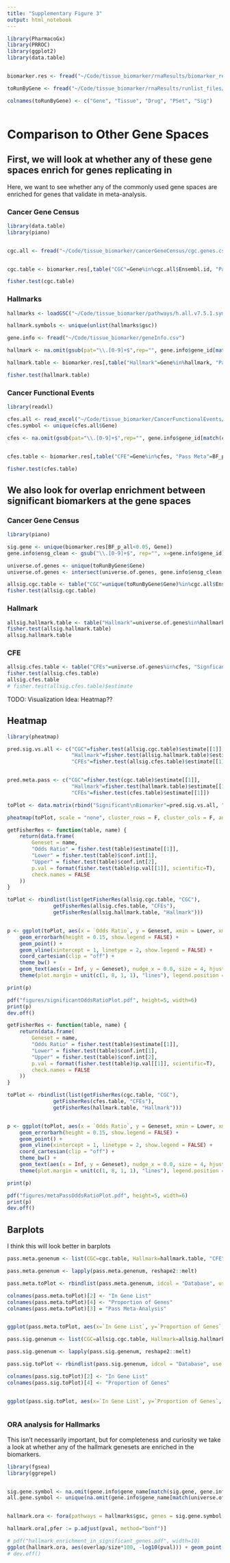 ```yaml
---
title: "Supplementary Figure 3"
output: html_notebook
---
```


```r
library(PharmacoGx)
library(PRROC)
library(ggplot2)
library(data.table)


biomarker.res <- fread("~/Code/tissue_biomarker/rnaResults/biomarker_res/meta_res_pharmacodb.csv")

toRunByGene <- fread("~/Code/tissue_biomarker/rnaResults/runlist_files/toRunMetaByGene.txt")

colnames(toRunByGene) <- c("Gene", "Tissue", "Drug", "PSet", "Sig")



```



# Comparison to Other Gene Spaces

## First, we will look at whether any of these gene spaces enrich for genes replicating in 

Here, we want to see whether any of the commonly used gene spaces are enriched for genes that validate in meta-analysis. 

### Cancer Gene Census 



```r
library(data.table)
library(piano)


cgc.all <- fread("~/Code/tissue_biomarker/cancerGeneCensus/cgc.genes.csv")


cgc.table <- biomarker.res[,table("CGC"=Gene%in%cgc.all$Ensembl.id, "Pass Meta"=BF_p_all<0.05)]

fisher.test(cgc.table)


```


### Hallmarks

```r
hallmarks <- loadGSC("~/Code/tissue_biomarker/pathways/h.all.v7.5.1.symbols.gmt")

hallmark.symbols <- unique(unlist(hallmarks$gsc))

gene.info <- fread("~/Code/tissue_biomarker/geneInfo.csv")

hallmark <- na.omit(gsub(pat="\\.[0-9]+$",rep="", gene.info$gene_id[match(hallmark.symbols, gene.info$gene_name)]))

hallmark.table <- biomarker.res[,table("Hallmark"=Gene%in%hallmark, "Pass Meta"=BF_p_all<0.05)]

fisher.test(hallmark.table)

```

### Cancer Functional Events


```r
library(readxl)

cfes.all <- read_excel("~/Code/tissue_biomarker/CancerFunctionalEvents/mmc3.xlsx", skip = 2)
cfes.symbol <- unique(cfes.all$Gene)

cfes <- na.omit(gsub(pat="\\.[0-9]+$",rep="", gene.info$gene_id[match(cfes.symbol, gene.info$gene_name)]))


cfes.table <- biomarker.res[,table("CFE"=Gene%in%cfes, "Pass Meta"=BF_p_all<0.05)]

fisher.test(cfes.table)

```

## We also look for overlap enrichment between significant biomarkers at the gene spaces

### Cancer Gene Census

```r
library(piano)

sig.gene <- unique(biomarker.res[BF_p_all<0.05, Gene])
gene.info$ensg_clean <- gsub("\\.[0-9]+$", rep="", x=gene.info$gene_id)

universe.of.genes <- unique(toRunByGene$Gene)
universe.of.genes <- intersect(universe.of.genes, gene.info$ensg_clean[gene.info$gene_type%in%"protein_coding"])

allsig.cgc.table <- table("CGC"=unique(toRunByGene$Gene)%in%cgc.all$Ensembl.id, "Signficant"=unique(toRunByGene$Gene)%in%sig.gene )
fisher.test(allsig.cgc.table)
```


### Hallmark

```r


allsig.hallmark.table <- table("Hallmark"=universe.of.genes%in%hallmark, "Signficant"=universe.of.genes%in%sig.gene )
fisher.test(allsig.hallmark.table)
allsig.hallmark.table
```



### CFE

```r


allsig.cfes.table <- table("CFEs"=universe.of.genes%in%cfes, "Signficant"=universe.of.genes%in%sig.gene )
fisher.test(allsig.cfes.table)
allsig.cfes.table
# fisher.test(allsig.cfes.table)$estimate
```

TODO: Visualization Idea: Heatmap??


## Heatmap



```r
library(pheatmap)

pred.sig.vs.all <- c("CGC"=fisher.test(allsig.cgc.table)$estimate[[1]],
                     "Hallmark"=fisher.test(allsig.hallmark.table)$estimate[[1]],
                     "CFEs"=fisher.test(allsig.cfes.table)$estimate[[1]])


pred.meta.pass <- c("CGC"=fisher.test(cgc.table)$estimate[[1]],
                     "Hallmark"=fisher.test(hallmark.table)$estimate[[1]],
                     "CFEs"=fisher.test(cfes.table)$estimate[[1]])

toPlot <- data.matrix(rbind("Significant\nBiomarker"=pred.sig.vs.all, "Pass\nMeta-Analysis"=pred.meta.pass))

pheatmap(toPlot, scale = "none", cluster_rows = F, cluster_cols = F, angle_col = 0)


```

```r


getFisherRes <- function(table, name) {
    return(data.frame(
        Geneset = name,
        "Odds Ratio" = fisher.test(table)$estimate[[1]],
        "Lower" = fisher.test(table)$conf.int[1],
        "Upper" = fisher.test(table)$conf.int[2],
        p.val = format(fisher.test(table)$p.val[[1]], scientific=T),
        check.names = FALSE
    ))
}

toPlot <- rbindlist(list(getFisherRes(allsig.cgc.table, "CGC"),
               getFisherRes(allsig.cfes.table, "CFEs"),
               getFisherRes(allsig.hallmark.table, "Hallmark")))


p <- ggplot(toPlot, aes(x = `Odds Ratio`, y = Geneset, xmin = Lower, xmax = Upper, label = p.val)) +
    geom_errorbarh(height = 0.15, show.legend = FALSE) +
    geom_point() +
    geom_vline(xintercept = 1, linetype = 2, show.legend = FALSE) +
    coord_cartesian(clip = "off") +
    theme_bw() +
    geom_text(aes(x = Inf, y = Geneset), nudge_x = 0.0, size = 4, hjust = "outward", show.legend = FALSE) + # scale_y_discrete(breaks=dd$y)  +
    theme(plot.margin = unit(c(1, 8, 1, 1), "lines"), legend.position = "bottom")

print(p)

pdf("figures/significantOddsRatioPlot.pdf", height=5, width=6)
print(p)
dev.off()

```


```r


getFisherRes <- function(table, name) {
    return(data.frame(
        Geneset = name,
        "Odds Ratio" = fisher.test(table)$estimate[[1]],
        "Lower" = fisher.test(table)$conf.int[1],
        "Upper" = fisher.test(table)$conf.int[2],
        p.val = format(fisher.test(table)$p.val[[1]], scientific=T),
        check.names = FALSE
    ))
}

toPlot <- rbindlist(list(getFisherRes(cgc.table, "CGC"),
               getFisherRes(cfes.table, "CFEs"),
               getFisherRes(hallmark.table, "Hallmark")))


p <- ggplot(toPlot, aes(x = `Odds Ratio`, y = Geneset, xmin = Lower, xmax = Upper, label = p.val)) +
    geom_errorbarh(height = 0.15, show.legend = FALSE) +
    geom_point() +
    geom_vline(xintercept = 1, linetype = 2, show.legend = FALSE) +
    coord_cartesian(clip = "off") +
    theme_bw() +
    geom_text(aes(x = Inf, y = Geneset), nudge_x = 0.0, size = 4, hjust = "outward", show.legend = FALSE) + # scale_y_discrete(breaks=dd$y)  +
    theme(plot.margin = unit(c(1, 8, 1, 1), "lines"), legend.position = "bottom")

print(p)

pdf("figures/metaPassOddsRatioPlot.pdf", height=5, width=6)
print(p)
dev.off()

```




## Barplots
I think this will look better in barplots
```r

pass.meta.genenum <- list(CGC=cgc.table, Hallmark=hallmark.table, "CFE"=cfes.table)

pass.meta.genenum <- lapply(pass.meta.genenum, reshape2::melt)

pass.meta.toPlot <- rbindlist(pass.meta.genenum, idcol = "Database", use.names=FALSE)

colnames(pass.meta.toPlot)[2] <- "In Gene List"
colnames(pass.meta.toPlot)[4] <- "Proportion of Genes"
colnames(pass.meta.toPlot)[3] = "Pass Meta-Analysis"


ggplot(pass.meta.toPlot, aes(x=`In Gene List`, y=`Proportion of Genes`, fill=`Pass Meta-Analysis`)) + geom_col(position = "fill") + facet_grid(~Database) + theme_bw() #+ theme(panel.grid.major.x = element_blank())

```


```r

pass.sig.genenum <- list(CGC=allsig.cgc.table, Hallmark=allsig.hallmark.table, "CFE"=allsig.cfes.table)

pass.sig.genenum <- lapply(pass.sig.genenum, reshape2::melt)

pass.sig.toPlot <- rbindlist(pass.sig.genenum, idcol = "Database", use.names=FALSE)

colnames(pass.sig.toPlot)[2] <- "In Gene List"
colnames(pass.sig.toPlot)[4] <- "Proportion of Genes"


ggplot(pass.sig.toPlot, aes(x=`In Gene List`, y=`Proportion of Genes`, fill=`Signficant`)) + geom_col(position = "fill") + facet_grid(~Database)+ theme_bw() + theme(panel.grid.major.x = element_blank())



```

### ORA analysis for Hallmarks

This isn't necessarily important, but for completeness and curiosity we take a look at whether any of the hallmark genesets are enriched in the biomarkers.


```r
library(fgsea)
library(ggrepel)


sig.gene.symbol <- na.omit(gene.info$gene_name[match(sig.gene, gene.info$ensg_clean)])
all.gene.symbol <- unique(na.omit(gene.info$gene_name[match(universe.of.genes, gene.info$ensg_clean)]))


hallmark.ora <- fora(pathways = hallmarks$gsc, genes = sig.gene.symbol, universe = all.gene.symbol)

hallmark.ora[,pfer := p.adjust(pval, method="bonf")]

# pdf("hallmark_enrichment_in_significant_genes.pdf", width=10)
ggplot(hallmark.ora, aes(overlap/size*100, -log10(pval))) + geom_point() + xlab("Percent Geneset as Significant Markers") + ylab("-log10(Fisher Test p-Value)") + geom_hline(yintercept = -log10(0.05/nrow(hallmark.ora))) + theme_bw()  + geom_text_repel(data=hallmark.ora[pfer<0.05], aes(label=pathway), show.legend = F)
# dev.off()

```




